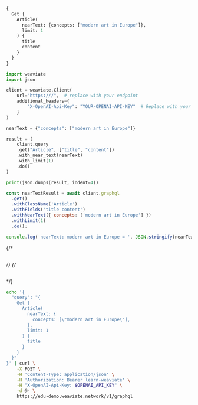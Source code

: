 
<Tabs groupId="languages">
<TabItem value="graphql" label="GraphQL">

```graphql
{
  Get {
    Article(
      nearText: {concepts: ["modern art in Europe"]},
      limit: 1
    ) {
      title
      content
    }
  }
}
```

</TabItem>
<TabItem value="py" label="Python">

```python
import weaviate
import json

client = weaviate.Client(
    url="https:///",  # replace with your endpoint
    additional_headers={
        "X-OpenAI-Api-Key": "YOUR-OPENAI-API-KEY"  # Replace with your API key
    }
)

nearText = {"concepts": ["modern art in Europe"]}

result = (
    client.query
    .get("Article", ["title", "content"])
    .with_near_text(nearText)
    .with_limit(1)
    .do()
)

print(json.dumps(result, indent=4))
```

</TabItem>
<TabItem value="js" label="JavaScript/TypeScript">

```js
const nearTextResult = await client.graphql
  .get()
  .withClassName('Article')
  .withFields('title content')
  .withNearText({ concepts: ['modern art in Europe'] })
  .withLimit(1)
  .do();

console.log('nearText: modern art in Europe = ', JSON.stringify(nearTextResult.data['Get']['Article'], null, 2));
```

</TabItem>
{/* <TabItem value="go" label="Go">

```go

```

</TabItem> */}
{/* <TabItem value="java" label="Java">

```java

```

</TabItem> */}
<TabItem value="curl" label="Curl">

```bash
echo '{
  "query": "{
    Get {
      Article(
        nearText: {
          concepts: [\"modern art in Europe\"],
        },
        limit: 1
      ) {
        title
      }
    }
  }"
}' | curl \
    -X POST \
    -H 'Content-Type: application/json' \
    -H 'Authorization: Bearer learn-weaviate' \
    -H "X-OpenAI-Api-Key: $OPENAI_API_KEY" \
    -d @- \
    https://edu-demo.weaviate.network/v1/graphql
```

</TabItem>
</Tabs>
